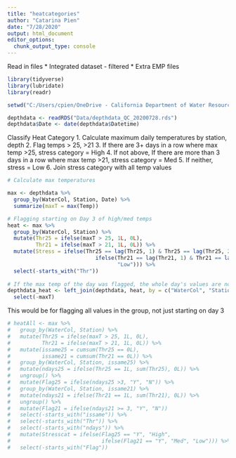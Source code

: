 ```yaml
---
title: "heatcategories"
author: "Catarina Pien"
date: "7/28/2020"
output: html_document
editor_options: 
  chunk_output_type: console
---
```


Read in files
* Integrated dataset - filtered
* Extra EMP files 
```r
library(tidyverse)
library(lubridate)
library(readr)

setwd("C:/Users/cpien/OneDrive - California Department of Water Resources/Work/ClimateChange/R_code/TempSynthesis/DepthAnalysis/")

depthdata <- readRDS("Data/depthdata_QC_20200728.rds")
depthdata$Date <- date(depthdata$Datetime)
```

Classify Heat Category
1. Calculate maximum daily temperatures by station, depth
2. Flag temps > 25, >21
3. If there are 3+ days in a row where max temp >25, stress category = High
4. If not above, If there are more than 3 days in a row where max temp >21, stress category = Med
5. If neither, stress = Low
6. Join stress category with all temp values 
```r
# Calculate max temperatures

max <- depthdata %>%
  group_by(WaterCol, Station, Date) %>%
  summarize(maxT = max(Temp))

# Flagging starting on Day 3 of high/med temps   
heat <- max %>%
  group_by(WaterCol, Station) %>%
  mutate(Thr25 = ifelse(maxT > 25, 1L, 0L),
         Thr21 = ifelse(maxT > 21, 1L, 0L)) %>%
  mutate(Stress = ifelse(Thr25 == lag(Thr25, 1) & Thr25 == lag(Thr25, 2) & Thr25 == 1L, "High", 
                            ifelse(Thr21 == lag(Thr21, 1) & Thr21 == lag(Thr21, 2) & Thr21 == 1, "Med", 
                                   "Low"))) %>%
  select(-starts_with("Thr"))
  
# If the max temp of the day was flagged, the whole day's values are now flagged
depthdata_heat <- left_join(depthdata, heat, by = c("WaterCol", "Station", "Date")) %>%
  select(-maxT)

```


This would be for flagging all values in the group, not just starting on day 3
```r

# heatAll <- max %>%
#   group_by(WaterCol, Station) %>%
#   mutate(Thr25 = ifelse(maxT > 25, 1L, 0L),
#          Thr21 = ifelse(maxT > 21, 1L, 0L)) %>%
#   mutate(issame25 = cumsum(Thr25 == 0L),
#          issame21 = cumsum(Thr21 == 0L)) %>%
#   group_by(WaterCol, Station, issame25) %>%
#   mutate(ndays25 = ifelse(Thr25 == 1L, sum(Thr25), 0L)) %>%
#   ungroup() %>%
#   mutate(Flag25 = ifelse(ndays25 >3, "Y", "N")) %>%
#   group_by(WaterCol, Station, issame21) %>%
#   mutate(ndays21 = ifelse(Thr21 == 1L, sum(Thr21), 0L)) %>%
#   ungroup() %>%
#   mutate(Flag21 = ifelse(ndays21 >= 3, "Y", "N")) 
#   select(-starts_with("issame")) %>%
#   select(-starts_with("Thr")) %>%
#   select(-starts_with("ndays")) %>%
#   mutate(Stresscat = ifelse(Flag25 == "Y", "High",
#                             ifelse(Flag21 == "Y", "Med", "Low"))) %>%
#   select(-starts_with("Flag"))
```

